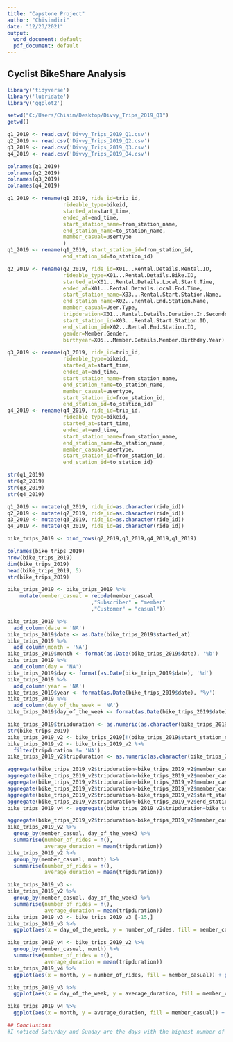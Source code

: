 ---
title: "Capstone Project"
author: "Chisimdiri"
date: "12/23/2021"
output:
  word_document: default
  pdf_document: default
---

## Cyclist BikeShare Analysis

```{r Load packages}
library('tidyverse')
library('lubridate')
library('ggplot2')
```

```{r Set Working Directory}
setwd("C:/Users/Chisim/Desktop/Divvy_Trips_2019_Q1")
getwd()
```

```{r Load data to R Studio}
q1_2019 <- read.csv('Divvy_Trips_2019_Q1.csv')
q2_2019 <- read.csv('Divvy_Trips_2019_Q2.csv')
q3_2019 <- read.csv('Divvy_Trips_2019_Q3.csv')
q4_2019 <- read.csv('Divvy_Trips_2019_Q4.csv')
```

```{r View data set columns}
colnames(q1_2019)
colnames(q2_2019)
colnames(q3_2019)
colnames(q4_2019)
```
```{r Rename Column names to the new style format for the year 2020}
q1_2019 <- rename(q1_2019, ride_id=trip_id,
                  rideable_type=bikeid,
                  started_at=start_time,
                  ended_at=end_time,
                  start_station_name=from_station_name,
                  end_station_name=to_station_name,
                  member_casual=usertype
                  ) 
q1_2019 <- rename(q1_2019, start_station_id=from_station_id,
                  end_station_id=to_station_id)

q2_2019 <- rename(q2_2019, ride_id=X01...Rental.Details.Rental.ID,
                  rideable_type=X01...Rental.Details.Bike.ID,
                  started_at=X01...Rental.Details.Local.Start.Time,
                  ended_at=X01...Rental.Details.Local.End.Time,
                  start_station_name=X03...Rental.Start.Station.Name,
                  end_station_name=X02...Rental.End.Station.Name,
                  member_casual=User.Type,
                  tripduration=X01...Rental.Details.Duration.In.Seconds.Uncapped,
                  start_station_id=X03...Rental.Start.Station.ID,
                  end_station_id=X02...Rental.End.Station.ID,
                  gender=Member.Gender,
                  birthyear=X05...Member.Details.Member.Birthday.Year)

q3_2019 <- rename(q3_2019, ride_id=trip_id,
                  rideable_type=bikeid,
                  started_at=start_time,
                  ended_at=end_time,
                  start_station_name=from_station_name,
                  end_station_name=to_station_name,
                  member_casual=usertype,
                  start_station_id=from_station_id,
                  end_station_id=to_station_id)
q4_2019 <- rename(q4_2019, ride_id=trip_id,
                  rideable_type=bikeid,
                  started_at=start_time,
                  ended_at=end_time,
                  start_station_name=from_station_name,
                  end_station_name=to_station_name,
                  member_casual=usertype,
                  start_station_id=from_station_id,
                  end_station_id=to_station_id)
```

```{r Check structure of data set}
str(q1_2019)
str(q2_2019)
str(q3_2019)
str(q4_2019)

```

```{r Convert ride_id into character so it can stack properly in the table}
q1_2019 <- mutate(q1_2019, ride_id=as.character(ride_id))
q2_2019 <- mutate(q2_2019, ride_id=as.character(ride_id))
q3_2019 <- mutate(q3_2019, ride_id=as.character(ride_id))
q4_2019 <- mutate(q4_2019, ride_id=as.character(ride_id))
```

```{r Join columns in all 4 data sets into 1}
bike_trips_2019 <- bind_rows(q2_2019,q3_2019,q4_2019,q1_2019)
```

```{r Data cleaning}
colnames(bike_trips_2019)
nrow(bike_trips_2019)
dim(bike_trips_2019)
head(bike_trips_2019, 5)
str(bike_trips_2019)
```
```{r Standardize member_casual column to contain a consistent output}
bike_trips_2019 <- bike_trips_2019 %>% 
    mutate(member_casual = recode(member_casual
                           ,"Subscriber" = "member"
                           ,"Customer" = "casual"))

```

```{r Make separate columns for dates}
bike_trips_2019 %>% 
  add_column(date = 'NA')
bike_trips_2019$date <- as.Date(bike_trips_2019$started_at)
bike_trips_2019 %>% 
  add_column(month = 'NA')
bike_trips_2019$month <- format(as.Date(bike_trips_2019$date), '%b')
bike_trips_2019 %>% 
  add_column(day = 'NA')
bike_trips_2019$day <- format(as.Date(bike_trips_2019$date), '%d')
bike_trips_2019 %>%
  add_column(year = 'NA')
bike_trips_2019$year <- format(as.Date(bike_trips_2019$date), '%y')
bike_trips_2019 %>%
  add_column(day_of_the_week = 'NA')
bike_trips_2019$day_of_the_week <- format(as.Date(bike_trips_2019$date), '%A')
```


```{r Filtering Null values and Bike maintenance trips}
bike_trips_2019$tripduration <- as.numeric(as.character(bike_trips_2019$tripduration))
str(bike_trips_2019)
bike_trips_2019_v2 <- bike_trips_2019[!(bike_trips_2019$start_station_name == 'HQ QR' | bike_trips_2019$tripduration == 'NA'),]
bike_trips_2019_v2 <- bike_trips_2019_v2 %>%
  filter(tripduration != 'NA')
bike_trips_2019_v2$tripduration <- as.numeric(as.character(bike_trips_2019_v2$tripduration))
```

```{r Aggregate data to discover trends}
aggregate(bike_trips_2019_v2$tripduration~bike_trips_2019_v2$member_casual, FUN = mean)
aggregate(bike_trips_2019_v2$tripduration~bike_trips_2019_v2$member_casual, FUN = median)
aggregate(bike_trips_2019_v2$tripduration~bike_trips_2019_v2$member_casual, FUN = max)
aggregate(bike_trips_2019_v2$tripduration~bike_trips_2019_v2$member_casual, FUN = min)
aggregate(bike_trips_2019_v2$tripduration~bike_trips_2019_v2$start_station_name, FUN = mean)
aggregate(bike_trips_2019_v2$tripduration~bike_trips_2019_v2$end_station_name + bike_trips_2019_v2$day_of_the_week, FUN = mean)
bike_trips_2019_v4 <- aggregate(bike_trips_2019_v2$tripduration~bike_trips_2019_v2$start_station_name + bike_trips_2019_v2$day_of_the_week + bike_trips_2019_v2$member_casual, FUN = mean)
```

```{r Get the Number of rides and average duration for each denomination of riders}
aggregate(bike_trips_2019_v2$tripduration~bike_trips_2019_v2$member_casual + bike_trips_2019_v2$day_of_the_week, FUN = mean)
bike_trips_2019_v2 %>% 
  group_by(member_casual, day_of_the_week) %>%
  summarise(number_of_rides = n(),
            average_duration = mean(tripduration))
bike_trips_2019_v2 %>% 
  group_by(member_casual, month) %>%
  summarise(number_of_rides = n(),
            average_duration = mean(tripduration))
```

```{r Chart for Days vs. Ride Numbers }

bike_trips_2019_v3 <-
bike_trips_2019_v2 %>% 
  group_by(member_casual, day_of_the_week) %>%
  summarise(number_of_rides = n(),
            average_duration = mean(tripduration))
bike_trips_2019_v3 <- bike_trips_2019_v3 [-15,]
bike_trips_2019_v3 %>%
  ggplot(aes(x = day_of_the_week, y = number_of_rides, fill = member_casual)) + geom_col(position = 'dodge') + coord_flip() + labs(title = 'Days vs. Rider Numbers')
```
```{r}
bike_trips_2019_v4 <- bike_trips_2019_v2 %>% 
  group_by(member_casual, month) %>%
  summarise(number_of_rides = n(),
            average_duration = mean(tripduration))
bike_trips_2019_v4 %>%
  ggplot(aes(x = month, y = number_of_rides, fill = member_casual)) + geom_col(position = 'dodge') + coord_flip() + labs(title = 'Months vs. Rider Numbers')
```


```{r Chart for Days vs. Average Ride Duration}
bike_trips_2019_v3 %>%
  ggplot(aes(x = day_of_the_week, y = average_duration, fill = member_casual)) + geom_col(position = 'dodge') + coord_flip() + labs(title = 'Days vs. Average Ride Duration (seconds)')
```


```{r}
bike_trips_2019_v4 %>%
  ggplot(aes(x = month, y = average_duration, fill = member_casual)) + geom_col(position = 'dodge') + coord_flip() + labs(title = 'Months vs. Average Ride Duration (seconds)')

```


```{r}
## Conclusions
#I noticed Saturday and Sunday are the days with the highest number of rides for the casual group and also within the group of casual riders those days have the highest ride duration, most likely because they use the bikes for things like exercise and leisure activities. Also another thing I noticed in this data set is that in the months synonymous to the summer period the number of casual riders increase as well as the average ride duration of casual riders. I would suggest making discounted prices during the summer period for incoming members to compel the casual group into subscribing to a membership plan and also creating exercise themed ads to encourage casual riders to become members.
```